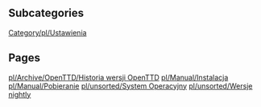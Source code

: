 
== Subcategories ==
[[Category/pl/Ustawienia]]

== Pages ==
[[pl/Archive/OpenTTD/Historia wersji OpenTTD]]
[[pl/Manual/Instalacja]]
[[pl/Manual/Pobieranie]]
[[pl/unsorted/System Operacyjny]]
[[pl/unsorted/Wersje nightly]]
